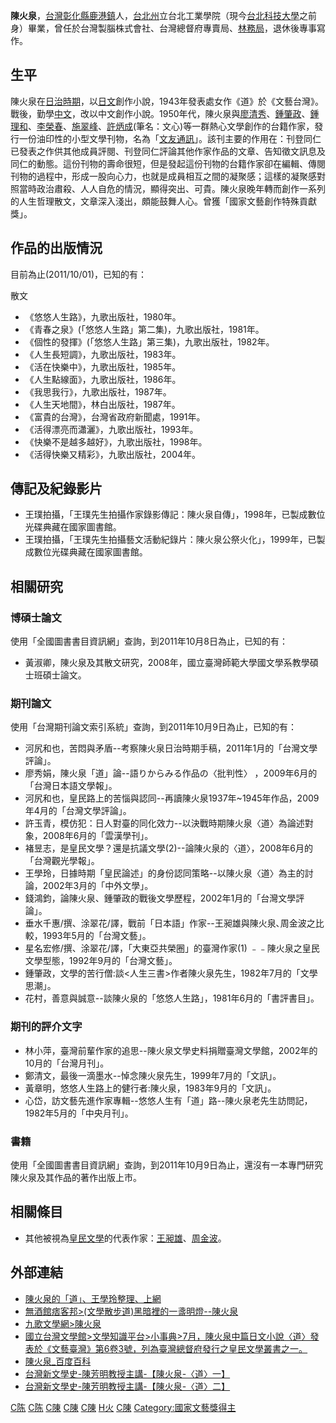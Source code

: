 '''陳火泉'''{{BD|1908年||1999年|5月20日|}}，[[台灣|台灣]][[彰化縣|彰化縣]][[鹿港鎮|鹿港鎮]]人，[[台北州|台北州]]立台北工業學院（現今[[台北科技大學|台北科技大學]]之前身）畢業，曾任於台灣製腦株式會社、台灣總督府專賣局、[[林務局|林務局]]，退休後專事寫作。

==生平==
陳火泉在[[台灣日治時期|日治時期]]，以[[日文|日文]]創作小說，1943年發表處女作《道》於《文藝台灣》。戰後，勤學[[中文|中文]]，改以中文創作小說。1950年代，陳火泉與[[廖清秀|廖清秀]]、[[鍾肇政|鍾肇政]]、[[鍾理和|鍾理和]]、[[李榮春|李榮春]]、[[施翠峰|施翠峰]]、[[許炳成|許炳成]](筆名：文心)等一群熱心文學創作的台籍作家，發行一份油印性的小型文學刊物，名為「[[文友通訊|文友通訊]]」。該刊主要的作用在：刊登同仁已發表之作供其他成員評閱、刊登同仁評論其他作家作品的文章、告知徵文訊息及同仁的動態。這份刊物的壽命很短，但是發起這份刊物的台籍作家卻在編輯、傳閱刊物的過程中，形成一股向心力，也就是成員相互之間的凝聚感；這樣的凝聚感對照當時政治肅殺、人人自危的情況，顯得突出、可貴。陳火泉晚年轉而創作一系列的人生哲理散文，文章深入淺出，頗能鼓舞人心。曾獲「國家文藝創作特殊貢獻獎」。

==作品的出版情況==
目前為止(2011/10/01)，已知的有：

散文
* 《悠悠人生路》，九歌出版社，1980年。
* 《青春之泉》(「悠悠人生路」第二集)，九歌出版社，1981年。
* 《個性的發揮》(「悠悠人生路」第三集)，九歌出版社，1982年。
* 《人生長短調》，九歌出版社，1983年。
* 《活在快樂中》，九歌出版社，1985年。
* 《人生點線面》，九歌出版社，1986年。
* 《我思我行》，九歌出版社，1987年。
* 《人生天地間》，林白出版社，1987年。
* 《富貴的台灣》，台灣省政府新聞處，1991年。
* 《活得漂亮而瀟灑》，九歌出版社，1993年。
* 《快樂不是越多越好》，九歌出版社，1998年。
* 《活得快樂又精彩》，九歌出版社，2004年。

==傳記及紀錄影片==
*王璞拍攝，「王璞先生拍攝作家錄影傳記：陳火泉自傳」，1998年，已製成數位光碟典藏在國家圖書館。
*王璞拍攝，「王璞先生拍攝藝文活動紀錄片：陳火泉公祭火化」，1999年，已製成數位光碟典藏在國家圖書館。

==相關研究==
===博碩士論文===
使用「全國圖書書目資訊網」查詢，到2011年10月8日為止，已知的有：
*黃淑卿，陳火泉及其散文研究，2008年，國立臺灣師範大學國文學系教學碩士班碩士論文。

===期刊論文===
使用「台灣期刊論文索引系統」查詢，到2011年10月9日為止，已知的有：
*河尻和也，苦悶與矛盾--考察陳火泉日治時期手稿，2011年1月的「台灣文學評論」。
*廖秀娟，陳火泉「道」論--語りからみる作品の〈批判性〉 ，2009年6月的「台灣日本語文學報」。
*河尻和也，皇民路上的苦惱與認同--再讀陳火泉1937年~1945年作品，2009年4月的「台灣文學評論」。 
*許玉青，模仿犯：日人對臺的同化效力--以決戰時期陳火泉〈道〉為論述對象，2008年6月的「雲漢學刊」。
*褚昱志，是皇民文學？還是抗議文學(2)--論陳火泉的〈道〉，2008年6月的「台灣觀光學報」。
*王學玲，日據時期「皇民論述」的身份認同策略--以陳火泉〈道〉為主的討論，2002年3月的「中外文學」。
*錢鴻鈞，論陳火泉、鍾肇政的戰後文學歷程，2002年1月的「台灣文學評論」。
*垂水千惠/撰、涂翠花/譯，戰前「日本語」作家--王昶雄與陳火泉､周金波之比較，1993年5月的「台灣文藝」。 
*星名宏修/撰、涂翠花/譯，「大東亞共榮圈」的臺灣作家(1) ﹣﹣陳火泉之皇民文學型態，1992年9月的「台灣文藝」。
*鍾肇政，文學的苦行僧:談<人生三書>作者陳火泉先生，1982年7月的「文學思潮」。
*花村，善意與誠意--談陳火泉的「悠悠人生路」，1981年6月的「書評書目」。

===期刊的評介文字===
*林小萍，臺灣前輩作家的追思--陳火泉文學史料捐贈臺灣文學館，2002年的10月的「台灣月刊」。
*鄭清文，最後一滴墨水--悼念陳火泉先生，1999年7月的「文訊」。
*黃章明，悠悠人生路上的健行者:陳火泉，1983年9月的「文訊」。
*心岱，訪文藝先進作家專輯--悠悠人生有「道」路--陳火泉老先生訪問記，1982年5月的「中央月刊」。

===書籍===
使用「全國圖書書目資訊網」查詢，到2011年10月9日為止，還沒有一本專門研究陳火泉及其作品的著作出版上市。

==相關條目==
*其他被視為[[皇民文學|皇民文學]]的代表作家：[[王昶雄|王昶雄]]、[[周金波|周金波]]。

==外部連結==
*[http://www.srcs.nctu.edu.tw/joyceliu/TaiwanLit/online_papers/ref1.html 陳火泉的「道」、王學玲整理、上網] {{Wayback|url=http://www.srcs.nctu.edu.tw/joyceliu/TaiwanLit/online_papers/ref1.html |date=20190905084319 }}
*[http://yeats1103.pixnet.net/blog/post/22828589-%E3%80%90%E6%96%87%E5%AD%B8%E6%95%A3%E6%AD%A5%E9%81%93%E3%80%91%E9%BB%91%E5%A4%9C%E8%A3%A1%E7%9A%84%E4%B8%80%E7%9B%9E%E6%98%8E%E7%87%88%E2%94%80%E9%99%B3%E7%81%AB%E6%B3%89 無酒館痞客邦>(文學散步道)黑暗裡的一盞明燈--陳火泉] {{Wayback|url=http://yeats1103.pixnet.net/blog/post/22828589-%E3%80%90%E6%96%87%E5%AD%B8%E6%95%A3%E6%AD%A5%E9%81%93%E3%80%91%E9%BB%91%E5%A4%9C%E8%A3%A1%E7%9A%84%E4%B8%80%E7%9B%9E%E6%98%8E%E7%87%88%E2%94%80%E9%99%B3%E7%81%AB%E6%B3%89 |date=20190630120031 }}
*[http://www.chiuko.com.tw/author.php?au=detail&authorID=439 九歌文學網>陳火泉] {{Wayback|url=http://www.chiuko.com.tw/author.php?au=detail&authorID=439 |date=20190603212530 }}
*[https://web.archive.org/web/20150104133538/http://www.nmtl.gov.tw/index.php?option=com_klg&task=ddetail&id=312&Itemid=238 國立台灣文學館>文學知識平台>小事典>7月，陳火泉中篇日文小說〈道〉發表於《文藝臺灣》第6卷3號，列為臺灣總督府發行之皇民文學叢書之一。]
*[http://baike.baidu.com/subview/6504062/12983627.htm 陳火泉_百度百科]
* [https://www.youtube.com/watch?v=aHEDlQIOrf8&feature=youtu.be&t=615 台灣新文學史-陳芳明教授主講-【陳火泉-〈道〉一】]
* [https://www.youtube.com/watch?v=aHEDlQIOrf8&feature=youtu.be&t=741 台灣新文學史-陳芳明教授主講-【陳火泉-〈道〉二】]

[[Category:台灣日治時期作家|C陈]]
[[Category:台灣小說家|C陈]]
[[Category:臺灣散文作家|C陳]]
[[Category:台灣日語文學作家|C陳]]
[[Category:鹿港人|C陳]]
[[Category:陳姓|H火]]
[[Category:國立臺北科技大學校友|C陳]]
[[Category:國家文藝獎得主|Category:國家文藝獎得主]]
